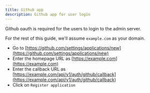 ```yaml
---
title: Github app
description: Github app for user login
---
```



Github oauth is required for the users to login to the admin server.

For the rest of this guide, we'll assume `example.com` as your domain.

- Go to [https://github.com/settings/applications/new](https://github.com/settings/applications/new)
- Enter the homepage URL as [https://example.com](https://example.com)
- Enter the callback URL as [https://example.com/api/v1/auth/github/callback](https://example.com/api/v1/auth/github/callback)
- Click on `Register application`
